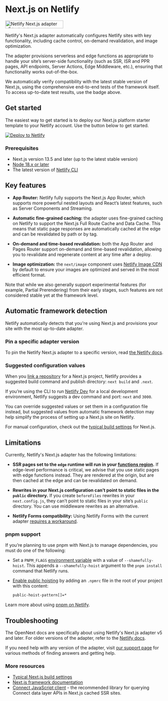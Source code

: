 
# Next.js on Netlify

<a href="https://runtime-e2e-report.netlify.app/" target="_blank">
  <img
    src="https://runtime-e2e-report.netlify.app/badge"
    width="185"
    height="25"
    style={{ borderRadius: 0, marginTop: "1rem" }}
    alt="Netlify Next.js adapter v5 test status"
  />
</a>

Netlify's Next.js adapter automatically configures Netlify sites with key functionality, including cache control, on-demand revalidation, and image optimization.

The adapter provisions serverless and edge functions as appropriate to handle your site’s server-side functionality (such as SSR, ISR and PPR pages, API endpoints, Server Actions, Edge Middleware, etc.), ensuring that functionality works out-of-the-box.

We automatically verify compatibility with the latest stable version of Next.js, using the comprehensive end-to-end tests of the framework itself. To access up-to-date test results, use the badge above.

## Get started

The easiest way to get started is to deploy our Next.js platform starter template to your Netlify account. Use the button below to get started.

[![Deploy to Netlify](https://www.netlify.com/img/deploy/button.svg)](https://app.netlify.com/start/deploy?repository=https://github.com/netlify-templates/next-platform-starter)

### Prerequisites

- Next.js version 13.5 and later (up to the latest stable version)
- [Node 18.x or later](https://docs.netlify.com/configure-builds/manage-dependencies/#node-js-and-javascript)
- The latest version of [Netlify CLI](https://docs.netlify.com/cli/get-started/)

## Key features

- **App Router:** Netlify fully supports the Next.js App Router, which supports more powerful nested layouts and React’s latest features, such as Server Components and Streaming.

- **Automatic fine-grained caching:** the adapter uses fine-grained caching on Netlify to support the Next.js Full Route Cache and Data Cache. This means that static page responses are automatically cached at the edge and can be revalidated by path or by tag.

- **On-demand and time-based revalidation:** both the App Router and Pages Router support on-demand and time-based revalidation, allowing you to revalidate and regenerate content at any time after a deploy.

- **Image optimization:** the `next/image` component uses [Netlify Image CDN](https://docs.netlify.com/image-cdn/overview/) by default to ensure your images are optimized and served in the most efficient format.

Note that while we also generally support experimental features (for example, Partial Prerendering) from their early stages, such features are not considered stable yet at the framework level.

## Automatic framework detection

Netlify automatically detects that you're using Next.js and provisions your site with the most up-to-date adapter.

### Pin a specific adapter version

To pin the Netlify Next.js adapter to a specific version, read [the Netlify docs](https://docs.netlify.com/frameworks/next-js/overview/).

### Suggested configuration values

When you [link a repository](https://docs.netlify.com/welcome/add-new-site/#import-from-an-existing-repository) for a Next.js project, Netlify provides a suggested build command and publish directory: `next build` and `.next`.

If you’re using the CLI to run [Netlify Dev](https://docs.netlify.com/cli/local-development/) for a local development environment, Netlify suggests a dev command and port: `next` and `3000`.

You can override suggested values or set them in a configuration file instead, but suggested values from automatic framework detection may help simplify the process of setting up a Next.js site on Netlify.

For manual configuration, check out the [typical build settings](https://docs.netlify.com/frameworks/#next-js) for Next.js.

## Limitations

Currently, Netlify's Next.js adapter has the following limitations:

- **SSR pages set to the `edge` runtime will run in your [functions region](https://docs.netlify.com/functions/optional-configuration/#region).** If edge-level performance is critical, we advise that you use static pages with edge functions instead. They are rendered at the origin, but are then cached at the edge and can be revalidated on demand.

- **Rewrites in your Next.js configuration can’t point to static files in the `public` directory.** If you create `beforeFiles` rewrites in your `next.config.js`, they can’t point to static files in your site’s `public` directory. You can use middleware rewrites as an alternative.

- **Netlify Forms compatibility:** Using Netlify Forms with the current adapter [requires a workaround](/netlify/forms).

### pnpm support

If you’re planning to use pnpm with Next.js to manage dependencies, you must do one of the following:

- Set a `PNPM_FLAGS` [environment variable](https://docs.netlify.com/environment-variables/get-started/#create-environment-variables) with a value of `--shamefully-hoist`. This appends a `--shamefully-hoist` argument to the `pnpm install` command that Netlify runs.
- [Enable public hoisting](https://pnpm.io/npmrc#public-hoist-pattern) by adding an `.npmrc` file in the root of your project with this content:

  ```bash
  public-hoist-pattern[]=*
  ```

Learn more about using [pnpm on Netlify](https://docs.netlify.com/configure-builds/manage-dependencies/#pnpm).

## Troubleshooting

The OpenNext docs are specifically about using Netlify's Next.js adapter v5 and later. For older versions of the adapter, refer to the [Netlify docs](https://docs.netlify.com/frameworks/next-js/overview/).

If you need help with any version of the adapter, visit [our support page](https://www.netlify.com/support) for various methods of finding answers and getting help.

### More resources

- [Typical Next.js build settings](https://docs.netlify.com/frameworks/#next-js)
- [Next.js framework documentation](https://nextjs.org/docs/getting-started)
- [Connect JavaScript client](https://docs.netlify.com/connect/access-data/#use-the-connect-client) - the recommended library for querying Connect data layer APIs in Next.js cached SSR sites.
